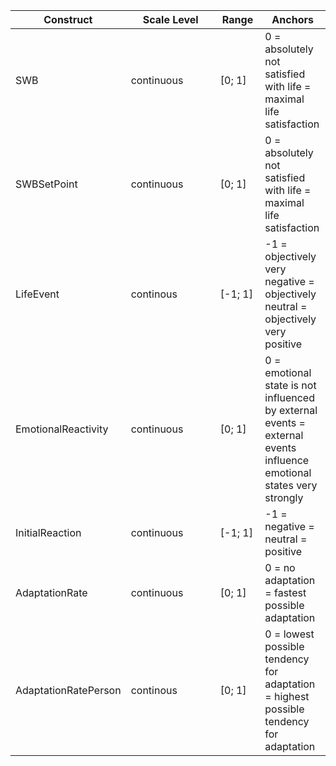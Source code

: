 | **Construct** | **Scale Level** | **Range** | **Anchors** |
| --------- | ----------- | ----- | ------- |
| SWB | continuous | [0; 1] | 0 = absolutely not satisfied with life \newline 1 = maximal life satisfaction |
| SWBSetPoint | continuous | [0; 1] | 0 = absolutely not satisfied with life \newline 1 = maximal life satisfaction |
| LifeEvent | continous | [-1; 1] | -1 = objectively very negative \newline 0 = objectively neutral \newline 1 = objectively very positive |
| EmotionalReactivity | continuous | [0; 1] | 0 = emotional state is not influenced by external events \newline 1 = external events influence emotional states very strongly |
| InitialReaction | continuous | [-1; 1] | -1 = negative \newline 0 = neutral \newline 1 = positive |
| AdaptationRate | continuous | [0; 1] | 0 = no adaptation \newline 1 = fastest possible adaptation |
| AdaptationRatePerson | continous | [0; 1] | 0 = lowest possible tendency for adaptation \newline 1 = highest possible tendency for adaptation |
